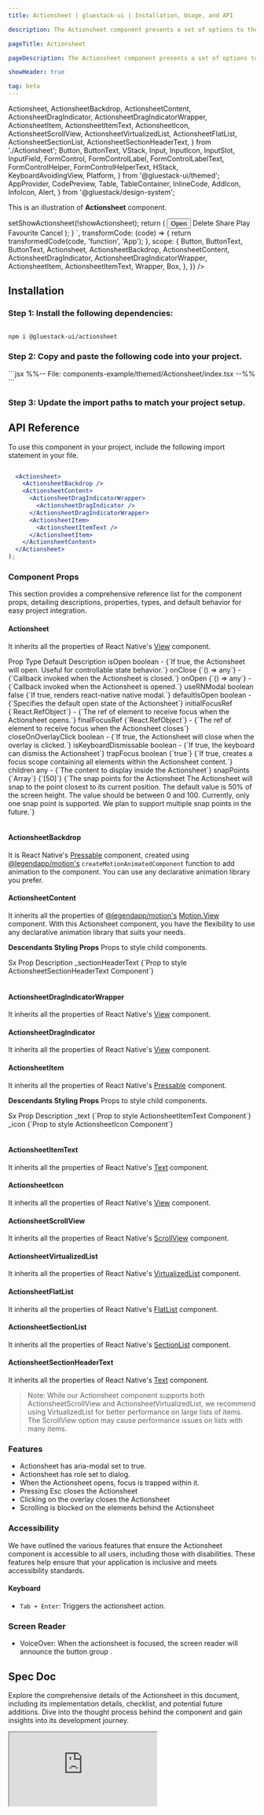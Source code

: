 ```yaml
---
title: Actionsheet | gluestack-ui | Installation, Usage, and API

description: The Actionsheet component presents a set of options to the user, overlaid on top of the app's content, allowing them to take quick actions without leaving the current page or view.

pageTitle: Actionsheet

pageDescription: The Actionsheet component presents a set of options to the user, overlaid on top of the app's content, allowing them to take quick actions without leaving the current page or view.

showHeader: true

tag: beta
---
```



<Meta title="with-gluestack-style/components/Disclosure/Actionsheet" />

  Actionsheet,
  ActionsheetBackdrop,
  ActionsheetContent,
  ActionsheetDragIndicator,
  ActionsheetDragIndicatorWrapper,
  ActionsheetItem,
  ActionsheetItemText,
  ActionsheetIcon,
  ActionsheetScrollView,
  ActionsheetVirtualizedList,
  ActionsheetFlatList,
  ActionsheetSectionList,
  ActionsheetSectionHeaderText,
} from './Actionsheet';
  Button,
  ButtonText,
  VStack,
  Input,
  InputIcon,
  InputSlot,
  InputField,
  FormControl,
  FormControlLabel,
  FormControlLabelText,
  FormControlHelper,
  FormControlHelperText,
  HStack,
  KeyboardAvoidingView,
  Platform,
} from '@gluestack-ui/themed';
  AppProvider,
  CodePreview,
  Table,
  TableContainer,
  InlineCode,
  AddIcon,
  InfoIcon,
  Alert,
} from '@gluestack/design-system';

This is an illustration of **Actionsheet** component.

<Wrapper config={config}>
  <CodePreview
    showComponentRenderer={true}
    showArgsController={false}
    metaData={{
      code: `
function App(){
  const [showActionsheet, setShowActionsheet] = React.useState(false);
  const handleClose = () => setShowActionsheet(!showActionsheet);
    return (
      <Box>
        <Button onPress={handleClose}>
          <ButtonText>Open</ButtonText>
        </Button>
        <Actionsheet isOpen={showActionsheet} onClose={handleClose} zIndex={999}>
          <ActionsheetBackdrop />
          <ActionsheetContent h='$72' zIndex={999}>
            <ActionsheetDragIndicatorWrapper>
              <ActionsheetDragIndicator />
            </ActionsheetDragIndicatorWrapper>
            <ActionsheetItem onPress={handleClose}>
              <ActionsheetItemText>Delete</ActionsheetItemText>
            </ActionsheetItem>
            <ActionsheetItem onPress={handleClose}>
              <ActionsheetItemText>Share</ActionsheetItemText>
            </ActionsheetItem>
            <ActionsheetItem onPress={handleClose}>
              <ActionsheetItemText>Play</ActionsheetItemText>
            </ActionsheetItem>
            <ActionsheetItem onPress={handleClose}>
              <ActionsheetItemText>Favourite</ActionsheetItemText>
            </ActionsheetItem>
            <ActionsheetItem onPress={handleClose}>
              <ActionsheetItemText>Cancel</ActionsheetItemText>
            </ActionsheetItem>
          </ActionsheetContent>
        </Actionsheet>
      </Box>
  );
}
`,
      transformCode: (code) => {
        return transformedCode(code, 'function', 'App');
      },
      scope: {
        Button,
        ButtonText,
        ButtonText,
        Actionsheet,
        ActionsheetBackdrop,
        ActionsheetContent,
        ActionsheetDragIndicator,
        ActionsheetDragIndicatorWrapper,
        ActionsheetItem,
        ActionsheetItemText,
        Wrapper,
        Box,
      },
    }}
  />
</Wrapper>

<br />

## Installation

### Step 1: Install the following dependencies:

```bash

npm i @gluestack-ui/actionsheet

```

### Step 2: Copy and paste the following code into your project.

<CollapsibleCode>
  ```jsx %%-- File: components-example/themed/Actionsheet/index.tsx --%% ```
</CollapsibleCode>

### Step 3: Update the import paths to match your project setup.

## API Reference

To use this component in your project, include the following import statement in your file.

```jsx
```

```jsx
  <Actionsheet>
    <ActionsheetBackdrop />
    <ActionsheetContent>
      <ActionsheetDragIndicatorWrapper>
        <ActionsheetDragIndicator />
      </ActionsheetDragIndicatorWrapper>
      <ActionsheetItem>
        <ActionsheetItemText />
      </ActionsheetItem>
    </ActionsheetContent>
  </Actionsheet>
);
```

### Component Props

This section provides a comprehensive reference list for the component props, detailing descriptions, properties, types, and default behavior for easy project integration.

#### Actionsheet

It inherits all the properties of React Native's [View](https://reactnative.dev/docs/view) component.

<Wrapper>
  <TableContainer>
    <Table>
      <Table.THead>
        <Table.TR>
          <Table.TH>
            <Table.TText>Prop</Table.TText>
          </Table.TH>
          <Table.TH>
            <Table.TText>Type</Table.TText>
          </Table.TH>
          <Table.TH>
            <Table.TText>Default</Table.TText>
          </Table.TH>
          <Table.TH>
            <Table.TText>Description</Table.TText>
          </Table.TH>
        </Table.TR>
      </Table.THead>
      <Table.TBody>
        <Table.TR>
          <Table.TD>
            <Table.TText>
              <InlineCode>isOpen</InlineCode>
            </Table.TText>
          </Table.TD>
          <Table.TD>
            <Table.TText>boolean</Table.TText>
          </Table.TD>
          <Table.TD>
            <Table.TText>-</Table.TText>
          </Table.TD>
          <Table.TD>
            <Table.TText>{`If true, the Actionsheet will open. Useful for controllable state behavior.`}</Table.TText>
          </Table.TD>
        </Table.TR>
        <Table.TR>
          <Table.TD>
            <Table.TText>
              <InlineCode>onClose</InlineCode>
            </Table.TText>
          </Table.TD>
          <Table.TD>
            <Table.TText>{`() => any`}</Table.TText>
          </Table.TD>
          <Table.TD>
            <Table.TText>-</Table.TText>
          </Table.TD>
          <Table.TD>
            <Table.TText>
              {`Callback invoked when the Actionsheet is closed.`}
            </Table.TText>
          </Table.TD>
        </Table.TR>
        <Table.TR>
          <Table.TD>
            <Table.TText>
              <InlineCode>onOpen</InlineCode>
            </Table.TText>
          </Table.TD>
          <Table.TD>
            <Table.TText>{`() => any`}</Table.TText>
          </Table.TD>
          <Table.TD>
            <Table.TText>-</Table.TText>
          </Table.TD>
          <Table.TD>
            <Table.TText>
              {`Callback invoked when the Actionsheet is opened.`}
            </Table.TText>
          </Table.TD>
        </Table.TR>
        <Table.TR>
          <Table.TD>
            <Table.TText>
              <InlineCode>useRNModal</InlineCode>
            </Table.TText>
          </Table.TD>
          <Table.TD>
            <Table.TText>boolean</Table.TText>
          </Table.TD>
          <Table.TD>
            <Table.TText>false</Table.TText>
          </Table.TD>
          <Table.TD>
            <Table.TText>{`If true, renders react-native native modal.`}</Table.TText>
          </Table.TD>
        </Table.TR>
        <Table.TR>
          <Table.TD>
            <Table.TText>
              <InlineCode>defaultIsOpen</InlineCode>
            </Table.TText>
          </Table.TD>
          <Table.TD>
            <Table.TText>boolean</Table.TText>
          </Table.TD>
          <Table.TD>
            <Table.TText>-</Table.TText>
          </Table.TD>
          <Table.TD>
            <Table.TText>{`Specifies the default open state of the Actionsheet`}</Table.TText>
          </Table.TD>
        </Table.TR>
        <Table.TR>
          <Table.TD>
            <Table.TText>
              <InlineCode>initialFocusRef</InlineCode>
            </Table.TText>
          </Table.TD>
          <Table.TD>
            <Table.TText>{`React.RefObject<any>`}</Table.TText>
          </Table.TD>
          <Table.TD>
            <Table.TText>-</Table.TText>
          </Table.TD>
          <Table.TD>
            <Table.TText>{`The ref of element to receive focus when the Actionsheet opens.`}</Table.TText>
          </Table.TD>
        </Table.TR>
        <Table.TR>
          <Table.TD>
            <Table.TText>
              <InlineCode>finalFocusRef</InlineCode>
            </Table.TText>
          </Table.TD>
          <Table.TD>
            <Table.TText>{`React.RefObject<any>`}</Table.TText>
          </Table.TD>
          <Table.TD>
            <Table.TText>-</Table.TText>
          </Table.TD>
          <Table.TD>
            <Table.TText>{`The ref of element to receive focus when the Actionsheet closes`}</Table.TText>
          </Table.TD>
        </Table.TR>
        <Table.TR>
          <Table.TD>
            <Table.TText>
              <InlineCode>closeOnOverlayClick</InlineCode>
            </Table.TText>
          </Table.TD>
          <Table.TD>
            <Table.TText>boolean</Table.TText>
          </Table.TD>
          <Table.TD>
            <Table.TText>-</Table.TText>
          </Table.TD>
          <Table.TD>
            <Table.TText>{`If true, the Actionsheet will close when the overlay is clicked.`}</Table.TText>
          </Table.TD>
        </Table.TR>
        <Table.TR>
          <Table.TD>
            <Table.TText>
              <InlineCode>isKeyboardDismissable</InlineCode>
            </Table.TText>
          </Table.TD>
          <Table.TD>
            <Table.TText>boolean</Table.TText>
          </Table.TD>
          <Table.TD>
            <Table.TText>-</Table.TText>
          </Table.TD>
          <Table.TD>
            <Table.TText>{`If true, the keyboard can dismiss the Actionsheet`}</Table.TText>
          </Table.TD>
        </Table.TR>
        <Table.TR>
          <Table.TD>
            <Table.TText>
              <InlineCode>trapFocus</InlineCode>
            </Table.TText>
          </Table.TD>
          <Table.TD>
            <Table.TText>boolean</Table.TText>
          </Table.TD>
          <Table.TD>
            <Table.TText>{`true`}</Table.TText>
          </Table.TD>
          <Table.TD>
            <Table.TText>{`If true, creates a focus scope containing all elements within the Actionsheet content.`}</Table.TText>
          </Table.TD>
        </Table.TR>
        <Table.TR>
          <Table.TD>
            <Table.TText>
              <InlineCode>children</InlineCode>
            </Table.TText>
          </Table.TD>
          <Table.TD>
            <Table.TText>any</Table.TText>
          </Table.TD>
          <Table.TD>
            <Table.TText>-</Table.TText>
          </Table.TD>
          <Table.TD>
            <Table.TText>{`The content to display inside the Actionsheet`}</Table.TText>
          </Table.TD>
        </Table.TR>
        <Table.TR>
          <Table.TD>
            <Table.TText>
              <InlineCode>snapPoints</InlineCode>
            </Table.TText>
          </Table.TD>
          <Table.TD>
            <Table.TText>{`Array<number>`}</Table.TText>
          </Table.TD>
          <Table.TD>
            <Table.TText>{`[50]`}</Table.TText>
          </Table.TD>
          <Table.TD>
            <Table.TText>
              {`The snap points for the Actionsheet The Actionsheet will snap to the point closest to its current position. The default value is 50% of the screen height. The value should be between 0 and 100. Currently, only one snap point is supported. We plan to support multiple snap points in the future.`}
            </Table.TText>
          </Table.TD>
        </Table.TR>
      </Table.TBody>
    </Table>
  </TableContainer>
</Wrapper>

#### ActionsheetBackdrop

It is React Native's [Pressable](https://reactnative.dev/docs/pressable) component, created using [@legendapp/motion's](https://legendapp.com/open-source/motion/) `createMotionAnimatedComponent` function to add animation to the component. You can use any declarative animation library you prefer.

#### ActionsheetContent

It inherits all the properties of [@legendapp/motion's](https://legendapp.com/open-source/motion/) [Motion.View](https://legendapp.com/open-source/motion/overview/) component. With this Actionsheet component, you have the flexibility to use any declarative animation library that suits your needs.

**Descendants Styling Props**
Props to style child components.

<Wrapper>
  <TableContainer>
    <Table>
      <Table.THead>
        <Table.TR>
          <Table.TH>
            <Table.TText>Sx Prop</Table.TText>
          </Table.TH>
          <Table.TH>
            <Table.TText>Description</Table.TText>
          </Table.TH>
        </Table.TR>
      </Table.THead>
      <Table.TBody>
        <Table.TR>
          <Table.TD>
            <Table.TText>
              <InlineCode>_sectionHeaderText</InlineCode>
            </Table.TText>
          </Table.TD>
          <Table.TD>
            <Table.TText>{`Prop to style ActionsheetSectionHeaderText Component`}</Table.TText>
          </Table.TD>
        </Table.TR>
      </Table.TBody>
    </Table>
  </TableContainer>
</Wrapper>

#### ActionsheetDragIndicatorWrapper

It inherits all the properties of React Native's [View](https://reactnative.dev/docs/view) component.

#### ActionsheetDragIndicator

It inherits all the properties of React Native's [View](https://reactnative.dev/docs/view) component.

#### ActionsheetItem

It inherits all the properties of React Native's [Pressable](https://reactnative.dev/docs/pressable) component.

**Descendants Styling Props**
Props to style child components.

<Wrapper>
  <TableContainer>
    <Table>
      <Table.THead>
        <Table.TR>
          <Table.TH>
            <Table.TText>Sx Prop</Table.TText>
          </Table.TH>
          <Table.TH>
            <Table.TText>Description</Table.TText>
          </Table.TH>
        </Table.TR>
      </Table.THead>
      <Table.TBody>
        <Table.TR>
          <Table.TD>
            <Table.TText>
              <InlineCode>_text</InlineCode>
            </Table.TText>
          </Table.TD>
          <Table.TD>
            <Table.TText>{`Prop to style ActionsheetItemText Component`}</Table.TText>
          </Table.TD>
        </Table.TR>
        <Table.TR>
          <Table.TD>
            <Table.TText>
              <InlineCode>_icon</InlineCode>
            </Table.TText>
          </Table.TD>
          <Table.TD>
            <Table.TText>{`Prop to style ActionsheetIcon Component`}</Table.TText>
          </Table.TD>
        </Table.TR>
      </Table.TBody>
    </Table>
  </TableContainer>
</Wrapper>

#### ActionsheetItemText

It inherits all the properties of React Native's [Text](https://reactnative.dev/docs/text) component.

#### ActionsheetIcon

It inherits all the properties of React Native's [View](https://reactnative.dev/docs/view) component.

#### ActionsheetScrollView

It inherits all the properties of React Native's [ScrollView](https://reactnative.dev/docs/scrollview) component.

#### ActionsheetVirtualizedList

It inherits all the properties of React Native's [VirtualizedList](https://reactnative.dev/docs/virtualizedlist) component.

#### ActionsheetFlatList

It inherits all the properties of React Native's [FlatList](https://reactnative.dev/docs/flatlist) component.

#### ActionsheetSectionList

It inherits all the properties of React Native's [SectionList](https://reactnative.dev/docs/sectionlist) component.

#### ActionsheetSectionHeaderText

It inherits all the properties of React Native's [Text](https://reactnative.dev/docs/text) component.

> Note: While our Actionsheet component supports both ActionsheetScrollView and ActionsheetVirtualizedList, we recommend using VirtualizedList for better performance on large lists of items. The ScrollView option may cause performance issues on lists with many items.

### Features

- Actionsheet has aria-modal set to true.
- Actionsheet has role set to dialog.
- When the Actionsheet opens, focus is trapped within it.
- Pressing Esc closes the Actionsheet
- Clicking on the overlay closes the Actionsheet
- Scrolling is blocked on the elements behind the Actionsheet

### Accessibility

We have outlined the various features that ensure the Actionsheet component is accessible to all users, including those with disabilities. These features help ensure that your application is inclusive and meets accessibility standards.

#### Keyboard

- `Tab + Enter`: Triggers the actionsheet action.

### Screen Reader

- VoiceOver: When the actionsheet is focused, the screen reader will announce the button group .

## Spec Doc

Explore the comprehensive details of the Actionsheet in this document, including its implementation details, checklist, and potential future additions. Dive into the thought process behind the component and gain insights into its development journey.

<iframe
  style={{
    borderRadius: '8px',
    border: ' 1px solid rgba(0, 0, 0, 0.1)',
    aspectRatio: 736 / 585,
  }}
  src="https://www.figma.com/embed?embed_host=share&url=https%3A%2F%2Fwww.figma.com%2Fproto%2FNcXOxqKbdnGsLQNex3H76u%2F%25C2%25A0%25F0%259F%2593%259Agluestack-UI-handbook%3Ftype%3Ddesign%26node-id%3D6203-27912%26t%3DzQi1VCxZQbqoZ7AP-1%26scaling%3Dscale-down%26page-id%3D6203%253A25990%26starting-point-node-id%3D6203%253A27912%26mode%3Ddesign"
  allowFullScreen
/>
